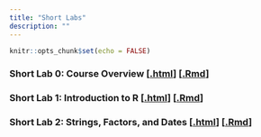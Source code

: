 ```yaml
---
title: "Short Labs"
description: ""
---
```


```r
knitr::opts_chunk$set(echo = FALSE)
```



### Short Lab 0: Course Overview [[.html](files/short-labs/short-lab-00_install.html)] [[.Rmd](https://raw.githubusercontent.com/svteichman/STAT302-SPR2022/main/files/short-labs/short-lab-00_install.Rmd)]

### Short Lab 1: Introduction to R [[.html](files/short-labs/short-lab-01_intro-to-R.html)] [[.Rmd](https://raw.githubusercontent.com/svteichman/STAT302-SPR2022/main/files/short-labs/short-lab-01_intro-to-R.Rmd)]

### Short Lab 2: Strings, Factors, and Dates [[.html](files/short-labs/short-lab-02_strings.html)] [[.Rmd](https://raw.githubusercontent.com/svteichman/STAT302-SPR2022/main/files/short-labs/short-lab-02_strings.Rmd)]

<!-- ### Short Lab 3: PCA [[.html](files/short-labs/short-lab-03_pca.html)] [[.Rmd](https://raw.githubusercontent.com/svteichman/STAT302-SPR2022/main/files/short-labs/short-lab-03_pca.Rmd)] -->

<!-- ### Short Lab 4: Setting up GitHub [[.html](files/short-labs/short-lab-04_github.html)] [[.Rmd](https://raw.githubusercontent.com/svteichman/STAT302-SPR2022/main/files/short-labs/short-lab-04_github.Rmd)] -->

<!-- ### Short Lab 5: Resampling [[.html](files/short-labs/short-lab-05_resampling.html)] [[.Rmd](https://raw.githubusercontent.com/svteichman/STAT302-SPR2022/main/files/short-labs/short-lab-05_resampling.Rmd)] -->

<!-- \begin{comment} -->

<!-- ### Short Lab: Principal components analysis [[.html](files/short-labs/short-lab_pca.html)] [[.Rmd](https://raw.githubusercontent.com/svteichman/STAT302-SPR2022/main/files/short-labs/short-lab_pca.Rmd)] -->

<!-- ### Optional exercises: Linear regression [[.html](files/short-labs/short-lab-04_lm.html)] [[.Rmd](https://raw.githubusercontent.com/svteichman/STAT302-SPR2022/main/files/short-labs/short-lab-04_lm.Rmd)] -->


<!-- ### Optional exercises: Data Cleaning [[.html](files/short-labs/optional_data-cleaning.html)] [[.Rmd](https://raw.githubusercontent.com/peteragao/STAT302-AUT2021/base/files/short-labs/optional_data-cleaning.Rmd)] -->

